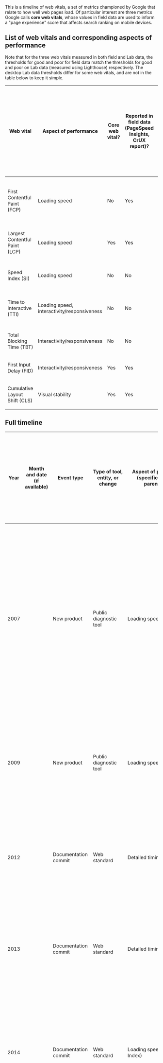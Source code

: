 This is a timeline of web vitals, a set of metrics championed by Google that relate to how well web pages load. Of particular interest are three metrics Google calls '''core web vitals''', whose values in field data are used to inform a "page experience" score that affects search ranking on mobile devices.

== List of web vitals and corresponding aspects of performance ==

Note that for the three web vitals measured in both field and Lab data, the thresholds for good and poor for field data match the thresholds for good and poor on Lab data (measured using Lighthouse) respectively. The desktop Lab data thresholds differ for some web vitals, and are not in the table below to keep it simple.

{| class="wikitable sortable" border="1"
! Web vital !! Aspect of performance !! Core web vital? !! Reported in field data (PageSpeed Insights, CrUX report)? !! Reported in Lab data (Lighthouse, PageSpeed Insights)? !! Reported in WebPageTest web vitals?<ref>{{cite web|url = https://github.com/WPO-Foundation/webpagetest/blob/master/www/include/RunResultHtmlTable.php|title = RunResultHtmlTable.php|accessdate = July 7, 2021}}</ref><ref>{{cite web|url = https://webpagetest.org/vitals.php?test=210707_AiDc4M_c6299ff94525675f9654ffcd7dcb9a62&run=1|title = Web page performance test result for www.example.com/|date = July 7, 2021|accessdate = July 7, 2021}}</ref> !! Threshold for "good" on field data (if applicable) and mobile Lab data (if applicable) (in milliseconds except CLS that is unitless) !! Threshold for "poor" on field data (if applicable) and mobile Lab data (if applicable) (in milliseconds except CLS that is unitless)
|-
| First Contentful Paint (FCP) || Loading speed || No || Yes || Yes || Not online, but supported in code ||  1,800 (increased from 1,000 in Lighthouse v8) || 3,000
|-
| Largest Contentful Paint (LCP) || Loading speed || Yes || Yes || Yes (since v6) || Yes || 2,500 || 4,000
|-
| Speed Index (SI) || Loading speed || No || No || Yes (some variant since v2) || No || 3,400 || 5,8000
|-
| Time to Interactive (TTI) || Loading speed, interactivity/responsiveness || No || No || Yes (since at least v5, some variant since v2) || Not online, but supported in code || 3,800 || 7,300
|-
| Total Blocking Time (TBT) || Interactivity/responsiveness || No || No || Yes (since v6) || Yes || 200 || 600
|-
| First Input Delay (FID) || Interactivity/responsiveness || Yes || Yes || No || No || 100 || 300
|-
| Cumulative Layout Shift (CLS) || Visual stability || Yes || Yes || Yes || Yes || 0.1 || 0.25
|}

== Full timeline ==

{| class="wikitable sortable" border="1"
! Year !! Month and date (if available) !! Event type !! Type of tool, entity, or change !! Aspect of performance (specific metrics in parentheses) !! Type of measurement (field data (from real users; aka Real User Monitoring (RUM)) or Lab data (from a bot or synthetic local testing)?) !! Event
|-
| 2007 || {{dts|July}} || New product || Public diagnostic tool || Loading speed || Lab data || Yahoo! launches YSlow, a Firefox add-on built on top of Firebug, to help debug speed issues on websites.<ref>{{cite web|url = https://dri.es/yslow|title = YSlow|date = July 25, 2007|accessdate = July 9, 2021|last = Buytaert|first = Dries}}</ref><ref>{{cite web|url = http://radar.oreilly.com/2007/07/oscon-yahoo-releases-yslow-per.html|title = OSCON: Yahoo! Releases YSlow, Performance Analyzer|date = July 27, 2007|accessdate = July 9, 2021|publisher = O'Reilly|last = Forrest|first = Brady}}</ref> YSlow operationalilzes Yahoo! Chief Performance Officer Steve Souders' 13 rules for high-performance web sites (also covered in his book "High Performance Web Sites").<ref>{{cite web|url = https://codeinthehole.com/books/high-performance-web-sites-by-steve-souders/|title = High Performance Web Sites by Steve Souders|last = Winterbottom|first = David|date = December 6, 2008|accessdate = July 9, 2021}}</ref> Development on it would cease after 2014 as people migrated to other tools like Google's Page Speed, Webpagetest, and later Lighthouse.<ref>{{cite web|url = https://github.com/marcelduran/yslow/|title = YSlow|accessdate = July 9, 2021}}</ref><ref>{{cite web|url = https://pagedart.com/blog/what-is-yslow/|title = What is YSlow: Why you need to move to Google Lighthouse|author = Steve|publisher = PageDart|accessdate = July 9, 2021}}</ref>
|-
| 2009 || {{dts|June 5}} || New product || Public diagnostic tool || Loading speed || Lab data || Google releases Page Speed, a Firefox add-on built on top of Firebug, to help debug speed issues on websites. Commentators consider this to be Google's equivaent to Yahoo's YSlow tool.<ref>{{cite web|url = https://www.pingdom.com/blog/google-introduces-alternative-to-yahoos-yslow-page-speed-tool/|title = Google introduces alternative to Yahoo’s YSlow page speed tool|date = June 5, 2009|accessdate = July 9, 2021|publisher = Pingdom}}</ref>
|-
| 2012 || {{dts|April 26}} || Documentation commit || Web standard || Detailed timing information || Field data, Lab data || The first commit is made to the repository with the specification for the Navigation Timing API. The API allows for access to information on the fetching of the root document and its loading in the browser.<ref>{{cite web|url = https://github.com/w3c/navigation-timing/commit/7c3140ab0b876fb581077b362b95b5b8d2e276de|title = Performance Timeline - Removed Section 4.4. Navigation Timing 2 - Added PerformanceNavigationTiming interface|date = April 26, 2012|accessdate = July 7, 2021}}</ref>
|-
| 2013 || {{dts|April 9}} || Documentation commit || Web standard || Detailed timing information || Field data, Lab data || The first commit is made to the repository with the specification for the Resource Timing API. The API allows for access to information on the timing of download of various resources.<ref>{{cite web|url = https://github.com/w3c/resource-timing/commit/6fccedec8097eaa6ce913a7f09d7410c7865042f|title = Initial draft of Resource Timing L2 spec.|date = April 9, 2013|accessdate = July 7, 2021}}</ref>
|-
| 2014 || {{dts|September 29}} || Documentation commit || Web standard || Loading speed (Speed Index) || Field data || The first commit is made to the repository with the specification for the RUM Speed Index (RUM standards for real user monitoring), an attempt to calculate a Speed Index based on field data. As of 2021, Speed Index is still calculated in the Lab.<ref>{{cite web|url = https://github.com/WPO-Foundation/RUM-SpeedIndex/commit/9a5c1255b5845402bc0cabea6879ba1eb01a13dc|title = Initial commit for RUM-SpeedIndex|date = September 29, 2014|accessdate = July 9, 2021}}</ref>
|-
| 2014 || {{dts|November 18}} || Insight || Metric definition, concept development || Loading speed || Field data, Lab data || Tim Kadlec publishes his landmark post titled "Performance Budget Metrics" that classifies metrics used for performance budgets in four categories: (1) milestone timings (measuring when specific milestones in loading and rendering are achieved), (2) SpeedIndex (measuring how a page loads from start to finish), (3) quantity-based metrics (such as total number of requests, overall page weight, total image weight), and (4) rule-based metrics (such as PageSpeed and YSlow score).<ref>{{cite web|url https://timkadlec.com/2014/11/performance-budget-metrics/|title = Performance Budget Metrics|date = November 18, 2014|accessdate = July 9, 2021|last = Kadlec|first = Tim}}</ref> Performance budgets would eventually be supported by build tools and diagnostic tools, and would be the subject of further analysis;<ref>{{cite web|url = https://infrequently.org/2017/10/can-you-afford-it-real-world-web-performance-budgets/|title = Can You Afford It?: Real-world Web Performance Budgets|date = October 22, 2017|accessdate = July 9, 2021|last = Russell|first = Alex}}</ref> one analysis on web.dev would use a similar categorization of performance budget metrics (without a separate category for SpeedIndex).<ref>{{cite web|url = https://web.dev/performance-budgets-101/|title = Performance budgets 101|last = Mihajlija|first = Milica|date = November 5, 2018|accessdate = July 9, 2021}}</ref>
|-
| 2016 || {{dts|January 15}} || Code commit || Public diagnostic tool || Loading speed, interactivity/responsiveness || Lab data || The first code commit to the {{w|Google Lighthouse}} GitHub repository is on this date.<ref>{{Cite web|url = https://github.com/GoogleChrome/lighthouse/commit/c09a442f057469bff6e9a15bb26e78e4f7dc0af5|title = Adds tests.|last = Lewis|first = Paul|date = January 15, 2016|accessdate = July 7, 2021}}</ref>
|-
| 2016 || {{dts|June 30}} || Release || Public diagnostic tool || Loading speed, interactivity/responsiveness || Lab data || The Lighthouse v1.0.3 tag is created, suggesting the official release of Lighthouse 1.0.<ref>{{cite web|url = https://github.com/GoogleChrome/lighthouse/releases/tag/v1.0.3|title = Lighthouse v1.0.3|last = Irish|first = Paul|date = June 30, 2016|accessdate = June 18, 2021}}</ref>
|-
| 2016 || {{dts|September 14}} || Documentation comomit || Web standard || Loading speed (FCP) || Field data, Lab data || The first commit is made to the repository documenting the Paint Timing API. This API is used to calculate metrics such as the First Contentful Paint (FCP).<ref>{{cite web|url = https://github.com/w3c/paint-timing/commit/39ba81c40b233908a5bea2e6c7d9f5af87fed8e5|title = Initial commit|date = September 14, 2016|accessdate = July 7, 2021}}</ref> Initially supported only on Chromium browsers, the Paint Timing API would eventually be supported by Firefox (Gecko) and Safari (WebKit) as well.<ref name=webpagetest-fcp>{{cite web|url = https://blog.webpagetest.org/posts/why-first-contentful-paint-doesnt-work-as-a-cross-browser-metric/|title = Why First Contentful Paint Doesn't Work As a Cross-Browser Metric|date = May 4, 2021|accessdate = July 7, 2021|publisher = WebPageTest Blog by Catchpoint}}</ref>
|-
| 2017 || {{dts|February 1}} || Data collection || Public dataset || Loading speed || Lab data || Data for the HTTP Archive's Loading Speed dataset is available starting this day.<ref>{{cite web|url = https://httparchive.org/reports/loading-speed|title = Report: Loading Speed|accessdate = June 19, 2021}}</ref>
|-
| 2017 || {{dts|August 24}} || New version || Public diagnostic tool || Loading speed, interactivity/responsiveness || Lab data || Lighthouse v2.0.0 is released. The last commit for it is from May 19. At this point, the Performance section of Lighthouse has the following metrics: First meaningful paint, First interactive (beta), Consistenly interactive (beta), Perceptual Speed Index, and Estimated Input Latency.<ref>{{cite web|url = https://github.com/GoogleChrome/lighthouse/releases/tag/v2.0.0|title = Lighthouse v2.0.0|date = August 24, 2017|accessdate = June 19, 2021}}</ref>
|-
| 2017 || {{dts|October 1}} || Data collection || Public dataset || All || Field data || Data for the Chrome User Experience (CrUX) report, collected anonymously from Chrome users who have consented to the anonymous data collection, is available in a BigQuery dataset starting this day.<ref>{{cite web|url = https://httparchive.org/reports/chrome-ux-report|title = Report: CrUX|accessdate = June 19, 2021}}</ref>
|-
| 2018 || {{dts|July 11}} || New version || Public diagnostic tool || Loading speed, interactivity/responsiveness || Lab data || Lighthouse v3.0.0 is released. The last commit for it is from June 28. This release includes changes to performance weights and scoring thresholds.<ref>{{cite web|url = https://github.com/GoogleChrome/lighthouse/releases/tag/v3.0.0|title = Lighthouse v3.0.0|date = July 11, 2018|accessdate = June 19, 2021}}</ref>
|-
| 2018 || {{dts|August 11}} || Release || Public ranking tool || Loading speed, interactivity/responsiveness || Lab data || The earliest Wayback Machine snapshot of webperf.xyz, a site that maintains a lleaderboard of sites based on their performance, is from this date. At launch time, it uses webpagetest.org for its data generation.<ref>{{cite web|url = https://web.archive.org/web/20180811220510/https://webperf.xyz/|title = Article Performance Leaderboard|accessdate = July 9, 2021}}</ref> The tool would be referenced in an ''Atlantic'' article on August 23 about their efforts to speed up ad loading on their site.<ref>{{cite web|url = https://building.theatlantic.com/can-all-the-ads-be-fast-6aafa2e2045e|title = Can all the ads be fast? A data-driven approach to speeding up TheAtlantic.com|last = Goldstein|first = Jason|date = August 23, 2018|accessdate = July 9, 2021|publisher = Building the Atlantic}}</ref>
|-
| 2019 || {{dts|January 16}} || New version || Public diagnostic tool || Loading speed, interactivity/responsiveness || Lab data || Lighthouse v4.0.0 is released. The last commmit for it is from January 15.<ref>{{cite web|url = https://github.com/GoogleChrome/lighthouse/releases/tag/v4.0.0|title = Lighthouse v4.0.0|date = January 16, 2019|accessdate = June 19, 2021}}</ref>
|-
| 2019 || {{dts|May 7}} || New version || Public diagnostic tool || Loading speed, interactivity/responsiveness || Lab data || Lighthouse v5.0.0 is released.<ref>{{cite web|url = https://github.com/GoogleChrome/lighthouse/releases/tag/v5.0.0|title = Lighthouse v5.0.0|date = May 7, 2019|accessdate = June 19, 2021}}</ref> The metrics used in the performance score, with weights, are: First Contentful Paint (FCP) (23%), Speed Index (SI) (27%), First Meaningful Paint (FMP) (7%), Time To Interactive (TTI) (33%), First CPU Idle (FCI) (13%), and Max Potential FID (0%).<ref name=lighthouse-v6-blog-post/>
|-
| 2019 || {{dts|May 13}} || Documentation commit || Web standard || Visual stability (CLS) || Field data, Lab data || The first commit to the GitHub repository for the Layout Instability API is made on this day. This is a proposal by Google for adoption as a web standard, though as of June 2021 it has not been adopted and is only used on Blink-based browsers, which is effectively just Chromium browsers (mainly Chrome, Edge, and Opera).<ref>{{cite web|url = https://github.com/WICG/layout-instability/commit/1fe1c67123f40176ed86b923ddbd534c88400550|title = Create README.md|date = May 13, 2019|accessdate = June 19, 2021}}</ref>
|-
| 2019 || {{dts|May 15}} || Documentation commit || Web standard || Loading speed (LCP) || Field data, Lab data || The first commit to the GitHub repository for the Largest Contentful Paint API is made on this day. This is a proposal by Google for adoption as a web standard, though as of June 2021 it has not been adopted and is only used on Blink-based browsers, which is effectively just Chrome browsers (mainly Chrome, Edge, and Opera).<ref>{{cite web|url = https://github.com/WICG/largest-contentful-paint/commit/d5a260238087e9773a33578e7c37508aac1e7f9b|title = initial commit|date = May 15, 2019|accessdate = June 19, 2021}}</ref>
|-
| 2019 || {{dts|June 11}} || Announcement || Metric introduction || Visual stability (CLS) || Field data, Lab data || The blo post "Cumulative Layout Shift (CLS)" is published on web.dev. In the post, Google describes a new metric, Cumulative Layout Shift (CLS), that measures the totality of unexpected shifts during the lifecycle of a page. This builds upon the Layout Instability API that Google started workingg on recently.<ref>{{cite web|url = https://web.dev/cls/|title = Cumulative Layout Shift (CLS)|date = June 11, 2019|accessdate = June 19, 2021|last = Walton|first = Philip|last2 = Mihajlija|first2 = Milica}}</ref>
|-
| 2019 || {{dts|August 8}} || Announcement || Metric introduction || Loading speed (LCP) || Field data, Lab data || The blog post "Largest Contentful Paint (LCP)" is published on web.dev. In the post, Google describes a new metric, Largest Contentful Paint (LCP), that measures how long it takes for the page's main content to have loaded.<ref>{{cite web|url = https://web.dev/lcp/|title = Largest Contentful Paint (LCP)|date = August 8, 2019|accessdate = June 19, 2021|last = Walton|first = Philip}}</ref>
|-
| 2019 || {{dts|September 19}} || Insight || Public diagnostic tool || All || Lab data || The page "Lighthouse performance scoring" gives insight into how {{w|Google Lighthouse}} scores are calculated. In particular, it explains that the log-normal distribution used for translating each of the web vitals into a score component is based on real website performance data on HTTP Archive.<ref>{{cite web|url = https://web.dev/performance-scoring/|title = Lighthouse performance scoring: How Lighthouse calculates your overall Performance score|date = September 19, 2019|accessdate = June 19, 2021}}</ref>
|-
| 2020 || {{dts|April 30}} || Announcement || Metric selection, thresholds || All || Field data, Lab data || Google announces the selection of three of its metrics as core web vitals: Largest Contentful Paint (LCP), First Input Delay (FID), and Cumulative Layout Shift (CLS). The post also states that the 75th percentile of fielld data should be used for any assessment using web vitals, and specifies thresholds for good and poor values for each of the core web vitals.<ref>{{cite web|url = https://web.dev/vitals/|title = Web Vitals|date = April 30, 2020|accessdate = June 19, 2021|last = Walton|first = Philip}}</ref>
|-
| 2020 || {{dts|May 5}} || Insight || || All || Field data, Lab data || Google publishes three blog posts, one for each of the three core web vitals (LCP, FID, and CLS), on strategies to optimize that core web vital.<ref>{{cite web|url = https://web.dev/optimize-lcp/|title = Optimize Largest Contentful Paint. How to render your main content faster.|date = May 5, 2020|accessdate = June 19, 2021|last = Djirdeh|first = Houssein}}</ref><ref>{{cite web|url = https://web.dev/optimize-fid/|title = Optimize First Input Delay. How to respond faster to user interactions.|date = May 5, 2020|accessdate = June 19, 2021|last = Djirdeh|first = Houssein|last2 = Osmani|first2 = Addy}}</ref><ref>{{cite web|url = https://web.dev/optimize-cls/|title = Optimize Cumulative Layout Shift. Learn how to avoid sudden layout shifts to improve user-experience|date = May 5, 2020|accessdate = June 19, 2021|last = Osmani|first = Addy}}</ref>
|-
| 2020 || {{dts|May 12}} || New version || Public diagnostic tool || All || Lab data || In version 21.07, WebPageTest adds support for web vitals. WebPageTest, available at webpagetest.org, is a tool that can be used to report performance data on any web page.<ref>{{cite web|url = https://github.com/WPO-Foundation/webpagetest/commit/2ce109fa68542853c415b13704576351dd69b759|title = Added the web vitals measurements|date = May 12, 2020|accessdate = July 7, 2021}}</ref>
|-
| 2020 || {{dts|May 19}} || New version || Public diagnostic tool || All || Lab data || Lighthouse v6.0.0 is released (it is expected to ship in the DevTools of Chrome 84, that releases July 14).<ref>{{cite web|url = https://github.com/GoogleChrome/lighthouse/releases/tag/v6.0.0|title = Lighthouse v6.0.0|date = May 19, 2020|accessdate = June 19, 2021}}</ref> The performance scoring is updated, with three new metrics added: Largest Contentful Paint (LCP), Total Blocking Time (TBT), and Cumulative Layout Shift (CLS); two of which are among Google's three core web vitals. Three metrics from Lighthouse v5 are removed: First Meaningful Paint, First CPU Idle, and Max Potential FID. The weights are as follows: First Contentful Paint (FCP) (15%), Speed Index (SI) (15%), Largest Contentful Paint (LCP) (25%), Time To Interactive (TTI) (15%), Total Blocking Time (TBT) (25%), and Cumulative Layout Shift (CLS) (5%). This is the first time that Lab data includes a metric for visual stability (the specific metric being CLS).<ref name=lighthouse-v6-blog-post>{{cite web|url = https://web.dev/lighthouse-whats-new-6.0/|title = What's New in Lighthouse 6.0. New metrics, Performance score update, new audits, and more.|last = Clark|first = Connor|date = May 19, 2020|accessdate = June 19, 2021}}</ref>
|-
| 2020 || {{dts|May 21}} || Insight || Thresholds || All || Field data || In a lengthy blog post, Google describes how it decided on the 75th percentile of field data as the point to use for assessing each of its metrics, and also explains how thresholds were selected for each of the threee core web vitals: LCP, FID, and CLS. The decision for each metric is made by a combination of acceeptable user experience and achievability by webpages with current technology.<ref>{{cite web|url = https://web.dev/defining-core-web-vitals-thresholds/|title = Defining the Core Web Vitals metrics thresholds. The research and methodology behind Core Web Vitals thresholds|last = McQuade|first = Bryan|date = May 21, 2020|accessdate = June 19, 2020}}</ref>
|-
| 2020 || {{dts|May 27}} || Release || Private diagnostic tool || All || Field data || Google updates {{w|Google Search Console}} adding a section on core web vitals. This section reports on field data performance on both mobile and desktop on each of the three core web vitals (CLS, LCP, and FID). It is based on the CrUX report. Rather than making all the data available for each url, Search Console groups urls together and reports on aggregate performance of the url groups.<ref>{{cite web|url = https://www.searchenginejournal.com/google-search-console-core-web-vitals/370591/|title = Google Search Console Updated With Core Web Vitals Report. Google is now reporting on a site’s ‘Core Web Vitals’ in Search Console.|last = Southern|first = Matt|date = May 27, 2020|accessdate = July 10, 2021|publisher = Search Engine Journal}}</ref>
|-
| 2020 || {{dts|May 28}} || Announcement || Search algorithm update || All || Field data || Google announces that at some point in the future, it will start using "page experience" as a ranking factor in search.  The page experience signal combines core web vitals, mobile usability, security issues, whether the site is HTTPS, and no intrusive intersitials.<ref>{{cite web|url = https://developers.google.com/search/blog/2020/05/evaluating-page-experience|title = Evaluating page experience for a better web|date = May 28, 2020|accessdate = June 19, 2021|publisher = Google Search Central}}</ref><ref>{{cite web|url = https://searchengineland.com/the-google-page-experience-update-user-experience-to-become-a-google-ranking-factor-335252|title = The Google Page Experience Update: User experience to become a Google ranking factor. Core Web Vitals metrics will start to impact rankings in 2021. Here is what you need to know.|date = May 28, 2020|accessdate = June 19, 2021|publisher = Search Engine Land|last = Schwartz|first = Barry}}</ref>
|-
| 2020 || {{dts|June 24}} || Implementation || Web standard || Loading speed (FCP) || N/A || A blog post on the {{w|Wikimedia Foundation}}'s tech blog describes work donee by Wikimedia Foundation engineers to implement the Paint Timing API in WebKit, the engine used by Safari, thus making it available in future versions of Safari.<ref>{{cite web|url = https://techblog.wikimedia.org/2020/06/24/how-we-contributed-paint-timing-api-to-webkit/|title = How we contributed Paint Timing API to WebKit|date = June 24, 2020|accessdate = July 7, 2021|last = Rosenthal|first = Noam|last2 = Dubuc|first2 = Gilles}}</ref>
|-
| 2020 || {{dts|November 10}} || Announcement || Search algorithm update || All || Field data || Google announces that it will start using "page experience" as a ranking factor for mobile searches starting May 2021. The page experience signal combines core web vitals, mobile usability, security issues, whether the site is HTTPS, and no intrusive interstitials.<ref>{{cite web|url = https://developers.google.com/search/blog/2020/11/timing-for-page-experience|title = Timing for bringing page experience to Google Search|date = November 10, 2020|accessdate = June 19, 2021|publisher = Google Search Central}}</ref><ref>{{cite web|url = https://searchengineland.com/google-page-experience-update-to-launch-in-may-2021-343581|title = Google Page Experience Update to launch May 2021 with new labels in search results. Google will highlight search results that have a great page experience.|date = November 10, 2020|accessdate = June 19, 2021|publisher = Search Engine Land|last = Schwartz|first = Barry}}</ref>
|-
| 2020 || {{dts|November 16}} || New version || Public diagnostic tool, private diagnostic tool || All || Lab data || GTmetrix, a performance optimization tool, switches from its legacy Timings and PageSpeed/YSlow measurements to using Lighthouse as its underlying engine; the new data includes Performance and Structure tabs, an overall GTMetrix grade, and a web vitals section that includes LCP, CLS, and Total Blocking Time (TBT).<ref>{{cite web|url = https://gtmetrix.com/blog/welcome-to-the-new-gtmetrix-powered-by-lighthouse/|title = Welcome to the new GTmetrix – powered by Lighthouse|date = November 16, 2020|accessdate = July 7, 2021|publisher = GTmetrix Performance Blog}}</ref><ref>{{cite web|url = https://gtmetrix.com/blog/everything-you-need-to-know-about-the-new-gtmetrix-report-powered-by-lighthouse/|title = Everything you need to know about the new GTmetrix Report (powered by Lighthouse)|date = November 16, 2020|accessdate = July 7, 2021|publisher = GTmetrix performmance blog}}</ref><ref name=gtmetrix-web-vitals>{{cite web|url = https://gtmetrix.com/web-vitals.html|title = Lighthouse: Web Vitals|accessdate = July 7, 2021}}</ref>
|-
| 2020 || {{dts|December 17}} || New version || Public diagnostic tool || All || Lab data || Lighthouse v7.0.0 is released. It is expected to be shipped with Chrome 89 (released March 2, 2021) and becoms part of PageSpeed Insights on February 19, 2021.<ref>{{cite web|url = https://github.com/GoogleChrome/lighthouse/releases/tag/v7.0.0|title = Lighthouse v7.0.0|date = December 17, 2020|accessdate = Jun 19, 2021}}</ref>
|-
| 2021 || {{dts|February 17}} || Release || Threshold update || All || Field data || Field data available in Google Search Console and PageSpeed Insights are updated to consider a metric value ''at'' a threshold as being on the good side of the threshold. For instance, for CLS, the the threshold for good CLS is 0.1; a 75th percentile CLS value of exactly 0.1 would now be considered good.<ref>{{cite web|url = https://searchengineland.com/google-updated-metric-boundaries-for-core-web-vitals-in-search-console-346227|title = Google updated metric boundaries for core web vitals in Search Console. You may see more green scores in your core web vitals report in Search Console.|date = February 18, 2021|accessdate = June 19, 2021|publisher = Search Engine Land|last = Schwartz|first = Barry}}</ref>
|-
| 2021 || {{dts|April 7}} || Announcement || Metric definition update || Visual stability (CLS) || Field data, Lab data || Google announces a planned update to the calculation of Cumulative Layout Shift (CLS) to be fairer to long-lived pages. The update changes the definition of CLS to look at the largest CLS over 5-second windows with a 1-second gap. The rollout of this definition update would happen in June.<ref>{{cite web|url = https://web.dev/evolving-cls/|title = Evolving the CLS metric. Plans for improving the CLS metric to be more fair to long-lived pages.|last = Sullivan|first = Annie|last2 = Song|first2 = Hongbo|date = April 7, 2021|accessdate = June 19, 2021}}</ref><ref name=webpagetest-new-cls>{{cite web|url = https://blog.webpagetest.org/posts/understanding-the-new-cumulative-layout-shift/|title = Diving Into the New Cumulative Layout Shift|last = Kadlec|first = Tim|date = April 13, 2021|accessdate = July 7, 2021|publisher = WebPageTest blog by Catchpoint}}</ref>
|-
| 2021 || {{dts|April 19}} || Release || Private diagnostic tool || All || Field data || A new section called "Page experience on mobile" is added to {{w|Google Search Console}} (where people can access this data for their own sites only). This is restriced to mobile searches; it reports on the percentage of urls and number of search impressions that have "good page experience" i.e., that perform well on core web vitals, mobile usability, security issues, whether the site is HTTPS, and ads experience.<ref>{{cite web|url = https://searchengineland.com/google-search-console-adds-page-experience-report-and-filters-for-search-performance-report-347864|title = Google Search Console adds Page Experience report and filters for Search Performance report. These new reports give us more information to prepare for the new timeline for the page experience update rollout.|date = April 19, 2021|accessdate = June 19, 2021|last = Schwartz|first = Barry|publisher = Search Engine Land}}</ref>
|-
| 2021 || April || Insight || Data || All || Lab data || Searchmetrics publishes a study of core web vitals, looking at Lab data for over 2 million URLs on two of the three core web vitals (LCP and CLS) and a proxy for the third core web vital (using Total Blocking Time (TBT) instead of FID). YouTube is highlighted as an outlier that skews measurement.<ref>{{cite web|url = https://downloads.digitalmarketingdepot.com/rs/727-ZQE-044/images/SEA_2105_CorWebStdy.pdf|title = CORE WEB VITALS Study – April 2021|publisher = Searchmetrics|accessdate = June 19, 2021}}</ref>
|-
| 2021 || {{dts|April 19}} || Announcement || Search algorithm update || All || Field data || Google announces an updated timeline of mid-June to August for its rollout of page experience as a ranking factor for mobile searches. The previous announced rollout time was May 2021; the time extension is allegedly to give websites more time to prepare.<ref>{{cite web|url = https://searchengineland.com/google-postpones-page-experience-update-rollout-347862|title = Google postpones page experience update rollout. The page experience update will now gradually rollout in mid-June and won't be fully live until the end of August.|last = Schwartz|first = Barry|date = April 19, 2021|accessdate = June 19, 2021|publisher = Search Engine Land}}</ref>
|-
| 2021 || {{dts|April 25}} || New version || Public ranking tool || All || Lab data || The backend for webperf.xyz is switched from webpagetest to Lighthouse on this date (or least, this is the earliest date with data recorded using Lighthouse).<ref>{{cite web|url = https://docs.google.com/spreadsheets/d/1sGKmbnW74u9r1GOzAQcIl3tAdLPLQ7ZkDMK2uR2HYfA/edit#gid=1661120923|title = Performance Tracking - Lighthouse|accessdate = July 9, 2021}} (linked from webperf.xyz)</ref>
|-
| 2021 || {{dts|May 4}} || Insight || Cross-browser comparison of metric definition || Loading speed (FCP) || N/A || A blog post on the WebPageTest blog describes challenges with comparing First Contentful Paint (FCP) across browsers. FCP is one of the first web vitals to be available across all major browsers with the release of Safari 14.1.<ref name=webpagetest-fcp/>
|-
| 2021 || {{dts|May 25}} || New version || Browser behavior || Interactivity/responsiveness (FID) || Field data || Chrome 91 disables double-tap-to-zoom when the viewport meta tag specifies width=device-width or initial-scale>=1.0, even when implicitly doing so, like for example in minimum-scale=1.5, maximum-scale=2. Because DTZ negatively impacts FID and the amount of pages where DTZ is disabled is increased, Google expects some sites to see FID improvements.<ref>{{cite web|url = https://chromium.googlesource.com/chromium/src/+/refs/heads/main/docs/speed/metrics_changelog/2021_05_fid.md|title = First Input Delay Changes in Chrome 91|publisher = Chrome Speed|accessdate = July 17, 2021}}</ref>
|-
| 2021 || {{dts|June 1}} {{snd}} 2, some changes a little later in June || Release || Metric definition update || Visual stability (CLS) || Field data || Google updates its field data tools including the Chrome User Experience (CrUX) report, PageSpeed Insights, and Google Search Console, to use an updated definition of Cumulative Layout Shift (CLS) that looks at the largest CLS over 5-second windows with a 1-second gap. The planned change itself had been announced back in April, but it had not yet been reflected in the tools Google used to report on field data, as well as in Google's Lighthouse tool available on PageSpeed Insights and in Chrome Developer Tools (canary channel only, so not part of officially released Chrome yet).<ref>{{cite web|url = https://web.dev/cls-web-tooling/|title = Evolving Cumulative Layout Shift in web tooling|date = June 2, 2021|accessdate = June 19, 2021|publisher = Google|last = Osmani|first = Addy|last2 = Sweeny|first2 = Elizabeth}}</ref><ref>{{cite web|url = https://support.google.com/webmasters/answer/6211453?hl=en#zippy=%2Ccore-web-vitals|title = Data anomalies in Search Console|date = June 1, 2021|accessdate = June 19, 2021}}</ref><ref>{{cite web|url = https://www.seroundtable.com/cumulative-layout-shift-metric-google-search-console-31520.html|title = Updated Cumulative Layout Shift Metric Is Live In Google Search Console|date = June 2, 2021|accessdate = June 19, 2021|publisher = Search Engine Roundtable|last = Schwartz|first = Barry}}</ref>
|-
| 2021 || early {{dts|June}} || Release || Metric definition update || Loading speed (LCP) || Field data || Some changes are made to LCP calculations to account for offscreen images and multiple images of the same size.<ref>{{cite web|url = https://searchengineland.com/how-big-and-fast-was-this-google-june-2021-core-update-wednesdays-daily-brief-349411|title = How big and fast was this Google June 2021 core update?; Wednesday’s daily brief. Google cuts short names from Google My Business|date = June 9, 2021|accessdate = June 19, 2021}}</ref>
|-
| 2021 || {{dts|June 2}} || New version || Public diagnostic tool || All || Lab data || Lighthouse v8.0.0 is released. The release is made available on PageSpeed Insights immediately, and is expected to ship as part of Chrome 93. This includes Lab-side changes corresponding to field data updates for CLS released at around the same time; it also includes threshold changes for TBT and FCP and a reweighting: FCP: 15% to 10%, SI: 15% to 10%, TTI: 15% to 10%, TBT: 25% to 30%, and CLS: 5% to 15%. A new diagnostic aide called the Lighthouse Treemap is also released.<ref>{{cite web|url = https://github.com/GoogleChrome/lighthouse/releases/tag/v8.0.0|title = Lighthouse v8.0.0|date = June 2, 2021|accessdate = June 19, 2021}}</ref><ref>{{cite web|url = https://googlechrome.github.io/lighthouse/scorecalc/#FCP=3000&SI=5800&FMP=4000&TTI=7300&FCI=6500&LCP=4000&TBT=600&CLS=0.25&device=mobile&version=8&version=6&version=5|title = Lighthouse Scoring Calculator|accessdate = June 19, 2021}}</ref>
|-
| 2021 || {{dts|June 15}} {{snd}} end of August || Release || Search algorithm update || All || Field data || The rollout of Google's "page experience on mobile" update happens during this period. The update is limited to mobile searches, and gives weight to a "page experience" factor that includes performance on core web vitals, mobile usability, security issues, whether the site is HTTPS, and ads experience.<ref>{{cite web|url = https://twitter.com/googlesearchc/status/1404886100087246848|title = The page experience update is now slowly rolling out (Top Stories will begin using this new signal by Thursday). It will be complete by the end of August 2021.|date = June 15, 2021|accessdate = June 18, 2021}}</ref><ref>{{cite web|url = https://searchengineland.com/google-page-experience-update-now-slowly-rolling-out-349649|title = Google page experience update now slowly rolling out. Top stories will stop using AMP as an eligibility factor starting Thursday.|last = Schwartz|first = Barry|date = June 15, 2021|accessdate = June 18, 2021|publisher = Search Engine Land}}</ref>
|-
| 2021 || {{dts|June 24}} || Release || Public diagostic tool || All || Field data || The HTTP Archive's Core Web Vitals Technology Report is released. This builds on the Chrome User Experience Report (CrUX report) as well as the HTTP Archive's data on CMS and technology stacks used by various websites, to provide a big-picture view of performanc on core web vitals by CMS and technoloogy stack.<ref>{{cite web|url = https://discuss.httparchive.org/t/new-dashboard-the-core-web-vitals-technology-report/2178?u=rviscomi|title = New dashboard: the Core Web Vitals technology report|date = June 24, 2021|accessdate = July 17, 2021|publisher = HTTP Archive}}</ref>
|}

== See also ==

* [[Timeline of Google Search]]
* [[Timeline of search engine optimization]]

== References ==

{{reflist|30em}}
